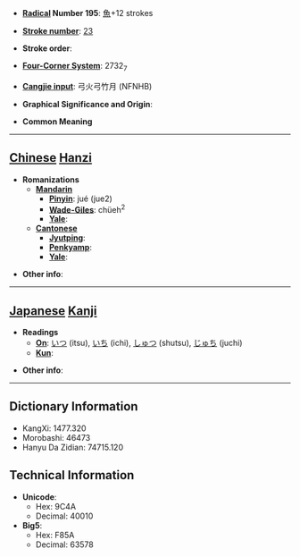 * '''[[Wiktionary:Chinese radical index| Radical]] Number 195''': [[Wiktionary:Chinese radical index 魚|魚]]+12 strokes

* '''[[Wiktionary:Chinese total strokes index|Stroke number]]''': [[Wiktionary:Chinese total strokes index 23|23]]

* '''Stroke order''': 

* '''[[Wiktionary:Chinese four corner index|Four-Corner System]]''': 2732<sub>7</sub>

* '''[[Wiktionary:Chinese Cangjie index|Cangjie input]]''': 弓火弓竹月 (NFNHB)

* '''Graphical Significance and Origin''': 

* '''Common Meaning'''

----

== [[Chinese]] [[Hanzi]] ==

* '''Romanizations'''
** '''[[Mandarin]]'''
*** '''[[Pinyin]]''': jué (jue2)
*** '''[[Wade-Giles]]''': chüeh<sup>2</sup>
*** '''[[Yale]]''': 
** '''[[Cantonese]]'''
*** '''[[Jyutping]]''':
*** '''[[Penkyamp]]''': 
*** '''[[Yale]]''': 

* '''Other info''': 

----

== [[Japanese]] [[Kanji]] ==

* '''Readings'''
** '''[[On]]''': [[いつ]] (itsu), [[いち]] (ichi), [[しゅつ]] (shutsu), [[じゅち]] (juchi)
** '''[[Kun]]''': 

* '''Other info''':  

----

== Dictionary Information ==

* KangXi: 1477.320
* Morobashi: 46473
* Hanyu Da Zidian: 74715.120

== Technical Information ==

* '''Unicode''':
** Hex: 9C4A
** Decimal: 40010
* '''Big5''':
** Hex: F85A
** Decimal: 63578